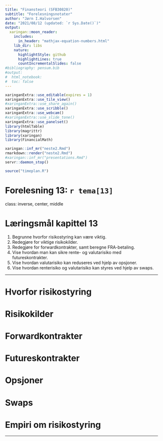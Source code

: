 ```yaml
---
title: "Finansteori (SFB30820)"
subtitle: "Forelesningsnotater"
author: "Jørn I.Halvorsen"
date: "2021/08/12 (updated: `r Sys.Date()`)"
output:
  xaringan::moon_reader:
    includes:
      in_header: "mathjax-equation-numbers.html"
    lib_dir: libs
    nature:
      highlightStyle: github
      highlightLines: true
      countIncrementalSlides: false
#bibliography: pensum.bib
#output: 
#  html_notebook:
#  toc: false
---
```


```r
xaringanExtra::use_editable(expires = 1)
xaringanExtra::use_tile_view()
#xaringanExtra::use_share_again()
xaringanExtra::use_scribble()
xaringanExtra::use_webcam()
#xaringanExtra::use_slide_tone()
xaringanExtra::use_panelset()
library(htmlTable)
library(magrittr)
library(xaringan)
library(FinancialMath)
```

```r
xaringan::inf_mr("neste2.Rmd")
rmarkdown::render("neste2.Rmd")
#xaringan::inf_mr("presentations.Rmd")
servr::daemon_stop()
```

```r
source("timeplan.R")
```

# Forelesning 13: `r tema[13]`

class: inverse, center, middle

# Læringsmål kapittel 13

1. Begrunne hvorfor risikostyring kan være viktig.
1. Redegjøre for viktige risikokilder.
1. Redegjøre for forwardkontrakter, samt beregne FRA-betaling.
1. Vise hvordan man kan sikre rente- og valutarisiko med futureskontrakter.
1. Vise hvordan valutarisiko kan reduseres ved hjelp av opsjoner.
1. Vise hvordan renterisiko og valutarisiko kan styres ved hjelp av swaps.  

---

# Hvorfor risikostyring

# Risikokilder

# Forwardkontrakter

# Futureskontrakter

# Opsjoner

# Swaps

# Empiri om risikostyring

---





